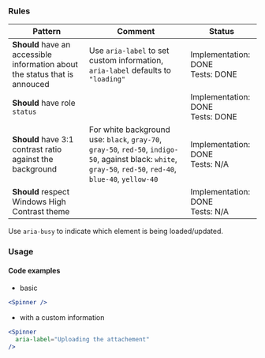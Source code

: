### Rules

| Pattern                                                                     | Comment                                                                                                                                                       | Status                                |
| --------------------------------------------------------------------------- | ------------------------------------------------------------------------------------------------------------------------------------------------------------- | ------------------------------------- |
| **Should** have an accessible information about the status that is annouced | Use `aria-label` to set custom information, `aria-label` defaults to `"loading"`                                                                              | Implementation: DONE<br />Tests: DONE |
| **Should** have role `status`                                               |                                                                                                                                                               | Implementation: DONE<br />Tests: DONE |
| **Should** have 3:1 contrast ratio against the background                   | For white background use: `black`, `gray-70`, `gray-50`, `red-50`, `indigo-50`, against black: `white`, `gray-50`, `red-50`, `red-40`, `blue-40`, `yellow-40` | Implementation: DONE<br />Tests: N/A  |
| **Should** respect Windows High Contrast theme                              |                                                                                                                                                               | Implementation: DONE<br />Tests: N/A  |

<InfoBox>
  Use <code>aria-busy</code> to indicate which element is being loaded/updated.
</InfoBox>

### Usage

#### Code examples

- basic

<!-- prettier-ignore -->
```jsx
<Spinner />
```

- with a custom information

<!-- prettier-ignore -->
```jsx
<Spinner
  aria-label="Uploading the attachement"
/>
```
